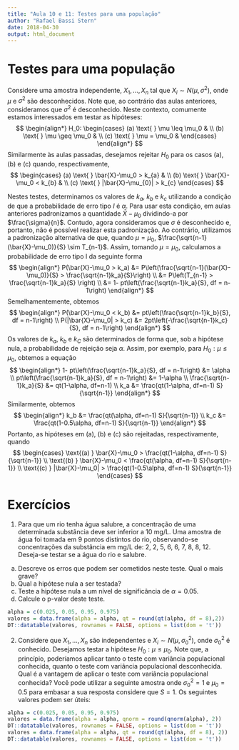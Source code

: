 ```yaml
---
title: "Aula 10 e 11: Testes para uma população"
author: "Rafael Bassi Stern"
date: 2018-04-30
output: html_document
---
```


# Testes para uma população

Considere uma amostra independente,
$X_{1}, \ldots, X_{n}$ tal que
$X_{i} \sim N(\mu, \sigma^2)$,
onde $\mu$ e $\sigma^2$ são desconhecidos.
Note que, ao contrário das aulas anteriores,
consideramos que $\sigma^2$ é desconhecido.
Neste contexto, comumente estamos interessados
em testar as hipóteses:
$$
\begin{align*}
 H_0:
 \begin{cases}
  (a) \text{ } \mu \leq \mu_0 & \\
  (b) \text{ } \mu \geq \mu_0 & \\
  (c) \text{ } \mu = \mu_0 &
 \end{cases}
\end{align*}
$$
Similarmente às aulas passadas,
desejamos rejeitar $H_0$ para
os casos (a), (b) e (c) quando, respectivamente,
$$
\begin{cases}
(a) \text{ } \bar{X}-\mu_0 > k_{a} & \\
(b) \text{ } \bar{X}-\mu_0 < k_{b} & \\
(c) \text{ } |\bar{X}-\mu_{0}| > k_{c}
\end{cases}
$$

Nestes testes,
determinamos os valores de
$k_{a}$, $k_{b}$ e $k_{c}$ utilizando
a condição de que a probabilidade
de erro tipo $I$ é $\alpha$.
Para usar esta condição,
em aulas anteriores padronizamos
a quantidade $\bar{X}-\mu_0$ 
dividindo-a por $\frac{\sigma}{n}$.
Contudo, agora consideramos que 
$\sigma$ é desconhecido e, portanto,
não é possível realizar esta padronização.
Ao contrário, utilizamos a padronização
alternativa de que, quando $\mu = \mu_0$,
$\frac{\sqrt{n-1}(\bar{X}-\mu_0)}{S} \sim T_{n-1}$.
Assim, tomando $\mu = \mu_0$, calculamos a
probabilidade de erro tipo I da seguinte forma
$$
 \begin{align*}
 P(\bar{X}-\mu_0 > k_a)
 &= P\left(\frac{\sqrt{n-1}(\bar{X}-\mu_0)}{S} > \frac{\sqrt{n-1}k_a}{S}\right) \\
 &= P\left(T_{n-1} > \frac{\sqrt{n-1}k_a}{S} \right) \\
 &= 1- pt\left(\frac{\sqrt{n-1}k_a}{S}, df = n-1\right)
 \end{align*}
$$
Semelhamentemente, obtemos
$$
\begin{align*}
 P(\bar{X}-\mu_0 < k_b)
 &= pt\left(\frac{\sqrt{n-1}k_b}{S}, df = n-1\right) \\
 P(|\bar{X}-\mu_0| > k_c)
 &= 2pt\left(-\frac{\sqrt{n-1}k_c}{S}, df = n-1\right)
\end{align*}
$$
Os valores de $k_a$, $k_b$ e $k_C$
são determinados de forma que,
sob a hipótese nula, a
probabilidade de rejeição seja $\alpha$.
Assim, por exemplo, para $H_0: \mu \leq \mu_0$, 
obtemos a equação
$$
\begin{align*}
 1- pt\left(\frac{\sqrt{n-1}k_a}{S}, df = n-1\right) &= \alpha \\
 pt\left(\frac{\sqrt{n-1}k_a}{S}, df = n-1\right) &= 1-\alpha \\
 \frac{\sqrt{n-1}k_a}{S} &= qt(1-\alpha, df=n-1) \\
 k_a &= \frac{qt(1-\alpha, df=n-1) S}{\sqrt{n-1}}
\end{align*}
$$
Similarmente, obtemos
$$
\begin{align*}
 k_b &= \frac{qt(\alpha, df=n-1) S}{\sqrt{n-1}} \\
 k_c &= \frac{qt(1-0.5\alpha, df=n-1) S}{\sqrt{n-1}}
\end{align*}
$$
Portanto, as hipóteses em (a), (b) e (c)
são rejeitadas, respectivamente, quando
$$
\begin{cases}
 \text{(a) } \bar{X}-\mu_0 > \frac{qt(1-\alpha, df=n-1) S}{\sqrt{n-1}} \\
 \text{(b) } \bar{X}-\mu_0 < \frac{qt(\alpha, df=n-1) S}{\sqrt{n-1}} \\
 \text{(c) } |\bar{X}-\mu_0| > \frac{qt(1-0.5\alpha, df=n-1) S}{\sqrt{n-1}}
\end{cases}
$$

# Exercícios

1. Para que um rio tenha água salubre,
a concentração de uma determinada substância deve
ser inferior a 10 mg/L. Uma amostra de água foi
tomada em $9$ pontos distintos do rio,
observando-se concentrações da substância em
mg/L de: 2, 2, 5, 6, 6, 7, 8, 8, 12.
Deseja-se testar se a água do rio e salubre.

  a. Descreve os erros que podem ser cometidos neste teste. Qual o mais grave?
  b. Qual a hipótese nula a ser testada?
  c. Teste a hipótese nula a um nível de significância de $\alpha = 0.05$.
  d. Calcule o p-valor deste teste.

```r
alpha = c(0.025, 0.05, 0.95, 0.975)
valores = data.frame(alpha = alpha, qt = round(qt(alpha, df = 8),2))
DT::datatable(valores, rownames = FALSE, options = list(dom = 't'))
```

2. Considere que $X_{1},\ldots,X_{n}$ são independentes e
$X_{i} \sim N(\mu,\sigma_0^2)$, onde $\sigma_0^2$ é conhecido.
Desejamos testar a hipótese $H_0: \mu \leq \mu_0$.
Note que, a princípio, poderíamos aplicar
tanto o teste com variância populacional conhecida,
quanto o teste com variância populacional desconhecida.
Qual é a vantagem de aplicar o teste com
variância populacional conhecida?
Você pode utilizar a seguinte amostra
onde $\sigma_0^2 = 1$ e $\mu_0 = 0.5$
para embasar a sua resposta considere que $S = 1$.
Os seguintes valores podem ser úteis:
```r
alpha = c(0.025, 0.05, 0.95, 0.975)
valores = data.frame(alpha = alpha, qnorm = round(qnorm(alpha), 2))
DT::datatable(valores, rownames = FALSE, options = list(dom = 't'))
valores = data.frame(alpha = alpha, qt = round(qt(alpha, df = 8), 2))
DT::datatable(valores, rownames = FALSE, options = list(dom = 't'))
```
